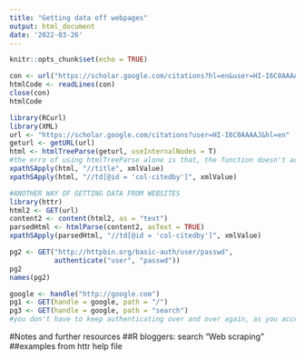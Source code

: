 ```yaml
---
title: "Getting data off webpages"
output: html_document
date: '2022-03-26'
---
```


```r
knitr::opts_chunk$set(echo = TRUE)
```

```r
con <- url("https://scholar.google.com/citations?hl=en&user=HI-I6C0AAAAJ")
htmlCode <- readLines(con)
close(con)
htmlCode
```

```r
library(RCurl)
library(XML)
url <- "https://scholar.google.com/citations?user=HI-I6C0AAAAJ&hl=en"
geturl <- getURL(url)
html <- htmlTreeParse(geturl, useInternalNodes = T)
#the erro of using htmlTreeParse alone is that, the function doesn't accept https, however, we have no http address from this website; if error happens with getURL function, then set the additional condition with 'url <- getURL(fileURL, ssl.verifypeer = FALSE)'
xpathSApply(html, "//title", xmlValue)
xpathSApply(html, "//td[@id = 'col-citedby']", xmlValue)

#ANOTHER WAY OF GETTING DATA FROM WEBSITES
library(httr)
html2 <- GET(url)
content2 <- content(html2, as = "text")
parsedHtml <- htmlParse(content2, asText = TRUE)
xpathSApply(parsedHtml, "//td[@id = 'col-citedby']", xmlValue)
```
```r
pg2 <- GET("http://httpbin.org/basic-auth/user/passwd", 
           authenticate("user", "passwd"))
pg2
names(pg2)
```
```r
google <- handle("http://google.com")
pg1 <- GET(handle = google, path = "/")
pg3 <- GET(handle = google, path = "search")
#you don't have to keep authenticating over and over again, as you access that website

```

#Notes and further resources
##R bloggers: search "Web scraping"
##examples from httr help file